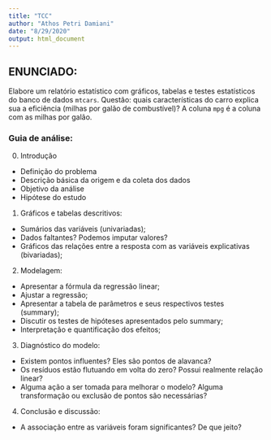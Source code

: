 ```yaml
---
title: "TCC"
author: "Athos Petri Damiani"
date: "8/29/2020"
output: html_document
---
```


## ENUNCIADO: 

Elabore um relatório estatístico com gráficos, tabelas e testes estatísticos do banco de dados `mtcars`.
Questão: quais características do carro explica sua a eficiência (milhas por galão de combustível)?
A coluna `mpg` é a coluna com as milhas por galão.



### Guia de análise:

0) Introdução
  - Definição do problema
  - Descrição básica da origem e da coleta dos dados
  - Objetivo da análise
  - Hipótese do estudo

1) Gráficos e tabelas descritivos: 
  - Sumários das variáveis (univariadas); 
  - Dados faltantes? Podemos imputar valores?
  - Gráficos das relações entre a resposta com as variáveis explicativas (bivariadas);

2) Modelagem:
  - Apresentar a fórmula da regressão linear;
  - Ajustar a regressão;
  - Apresentar a tabela de parãmetros e seus respectivos testes (summary);
  - Discutir os testes de hipóteses apresentados pelo summary;
  - Interpretação e quantificação dos efeitos;

3) Diagnóstico do modelo:
  - Existem pontos influentes? Eles são pontos de alavanca?
  - Os resíduos estão flutuando em volta do zero? Possui realmente relação linear?
  - Alguma ação a ser tomada para melhorar o modelo? Alguma transformação ou exclusão de pontos são necessárias?
  
4) Conclusão e discussão:
  - A associação entre as variáveis foram significantes? De que jeito?

```r

```

